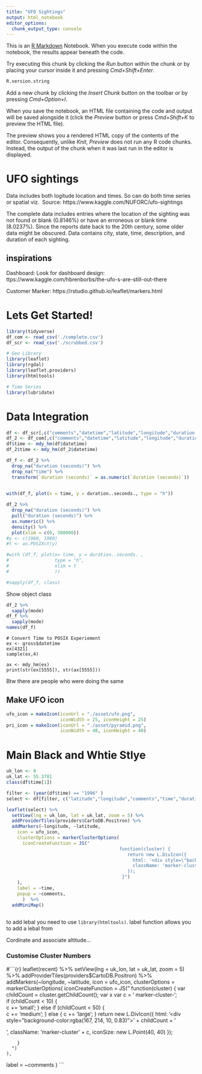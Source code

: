 ```yaml
---
title: "UFO Sightings"
output: html_notebook
editor_options: 
  chunk_output_type: console
---
```


This is an [R Markdown](http://rmarkdown.rstudio.com) Notebook. When you execute code within the notebook, the results appear beneath the code. 

Try executing this chunk by clicking the *Run* button within the chunk or by placing your cursor inside it and pressing *Cmd+Shift+Enter*. 

```r
R.version.string
```

Add a new chunk by clicking the *Insert Chunk* button on the toolbar or by pressing *Cmd+Option+I*.

When you save the notebook, an HTML file containing the code and output will be saved alongside it (click the *Preview* button or press *Cmd+Shift+K* to preview the HTML file). 

The preview shows you a rendered HTML copy of the contents of the editor. Consequently, unlike *Knit*, *Preview* does not run any R code chunks. Instead, the output of the chunk when it was last run in the editor is displayed.

# UFO sightings 

Data includes both logitude location and times. So can do both time series or spatial viz. 
Source:  https://www.kaggle.com/NUFORC/ufo-sightings

The complete data includes entries where the location of the sighting was not found or blank (0.8146%) or have an erroneous or blank time (8.0237%). Since the reports date back to the 20th century, some older data might be obscured. Data contains city, state, time, description, and duration of each sighting.

## inspirations
Dashboard:
Look for dashboard design: ttps://www.kaggle.com/hbrenborbs/the-ufo-s-are-still-out-there

Customer Marker: https://rstudio.github.io/leaflet/markers.html


# Lets Get Started!

```r
library(tidyverse)
df_com <- read_csv('./complete.csv')
df_scr <- read_csv('./scrubbed.csv')

# Geo Library
library(leaflet)
library(rgdal)
library(leaflet.providers)
library(htmltools)

# Time Series
library(lubridate) 
```
# Data Integration
```r

df <- df_scr[,c("comments","datetime","latitude","longitude","duration (seconds)")]
df_2 <- df_com[,c("comments","datetime","latitude","longitude","duration (seconds)")]
df$time <- mdy_hm(df$datetime)
df_2$time <- mdy_hm(df_2$datetime)

df_f <- df_2 %>% 
  drop_na("duration (seconds)") %>%
  drop_na("time") %>%
  transform(`duration (seconds)` = as.numeric(`duration (seconds)`)) 
  

with(df_f, plot(x = time, y = duration..seconds., type = "h"))

df_2 %>% 
  drop_na("duration (seconds)") %>%
  pull("duration (seconds)") %>% 
  as.numeric() %>%
  density() %>%
  plot(xlim = c(0, 300000))
#y <- c(1960, 1980)
#t <- as.POSIXct(y)

#with (df_f, plot(x= time, y = duration..seconds. ,
#                 type = "h",
#                 xlim = t
#                 ))

#sapply(df_f, class)
```

Show object class
```r
df_2 %>%
  sapply(mode)
df_f %>%
  sapply(mode)
names(df_f)
```
```
# Convert Time to POSIX Experiement
ex <- gross$datetime 
ex[4321]
sample(ex,4)

ax <- mdy_hm(ex)
print(str(ex[5555]), str(ax[5555]))
```

Btw there are people who were doing the same

## Make UFO icon
```r
ufo_icon = makeIcon(iconUrl = "./asset/ufo.png",
                    iconWidth = 25, iconHeight = 25)
pri_icon = makeIcon(iconUrl = "./asset/pyramid.png",
                    iconWidth = 40, iconHeight = 40)

```

# Main Black and Whtie Stlye
```r
uk_lon <- 0
uk_lat <- 55.3781
class(df$time[1])

filter <- (year(df$time) == "1996" )
select <- df[filter, c("latitude","longitude","comments","time","duration (seconds)")]

leaflet(select) %>%
  setView(lng = uk_lon, lat = uk_lat, zoom = 5) %>% 
  addProviderTiles(providers$CartoDB.Positron) %>%
  addMarkers(~longitude, ~latitude,
    icon = ufo_icon,  
    clusterOptions = markerClusterOptions(  
      iconCreateFunction = JS("  
                                          function(cluster) {  
                                             return new L.DivIcon({  
                                               html: '<div style=\"background-color:rgba(77,77,77,0.5)\"><span>' + cluster.getChildCount() + '</div><span>',  
                                               className: 'marker-cluster'  
                                             });  
                                           }")  
    ),  
    label = ~time,
    popup = ~comments,
      )  %>%
  addMiniMap()
  
```
to add lebal you need to use `library(htmltools)`. label function allows you to add a lebal from 

Cordinate and associate altitude...


### Customise Cluster Numbers
#```{r}
leaflet(recent) %>%
  setView(lng = uk_lon, lat = uk_lat, zoom = 5) %>% 
  addProviderTiles(providers$CartoDB.Positron) %>%
  addMarkers(~longitude, ~latitude, icon = ufo_icon,
    clusterOptions = markerClusterOptions(
      iconCreateFunction = JS("
        function(cluster) {
          var childCount = cluster.getChildCount(); 
          var x
          var c = ' marker-cluster-';  
          if (childCount < 10) {  
          c += 'small';
          } else if (childCount < 50) {  
          c += 'medium';
          } else { 
          c += 'large';
          }
    return new L.DivIcon({ html: '<div style=\"background-color:rgba(167, 214, 10, 0.83)\"><span>' + childCount + '</span></div>', className: 'marker-cluster' + c, iconSize: new L.Point(40, 40) });

        }
      ")
    ),
  label = ~comments
      )
```





